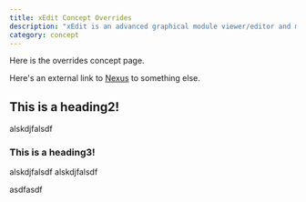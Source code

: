 ```yaml
---
title: xEdit Concept Overrides
description: "xEdit is an advanced graphical module viewer/editor and modification conflict detector."
category: concept
---
```



Here is the overrides concept page.

Here's an external link to [Nexus](https://nexusmods.com) to something else.

## This is a heading2!



alskdjfalsdf



### This is a heading3!

alskdjfalsdf
alskdjfalsdf


asdfasdf
